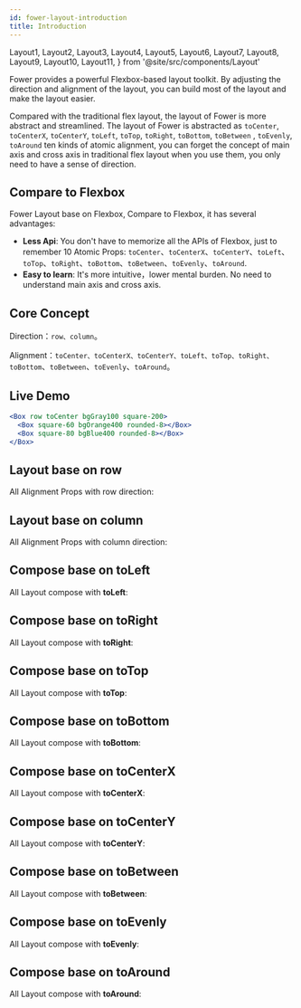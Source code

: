 ```yaml
---
id: fower-layout-introduction
title: Introduction
---
```


  Layout1,
  Layout2,
  Layout3,
  Layout4,
  Layout5,
  Layout6,
  Layout7,
  Layout8,
  Layout9,
  Layout10,
  Layout11,
} from '@site/src/components/Layout'

Fower provides a powerful Flexbox-based layout toolkit. By adjusting the direction and alignment of the layout, you can build most of the layout and make the layout easier.

Compared with the traditional flex layout, the layout of Fower is more abstract and streamlined. The layout of Fower is abstracted as `toCenter`, `toCenterX`, `toCenterY`, `toLeft`, `toTop`, `toRight`, `toBottom`, `toBetween` , `toEvenly`, `toAround` ten kinds of atomic alignment, you can forget the concept of main axis and cross axis in traditional flex layout when you use them, you only need to have a sense of direction.

## Compare to Flexbox

Fower Layout base on Flexbox, Compare to Flexbox, it has several advantages:

- **Less Api**: You don't have to memorize all the APIs of Flexbox, just to remember 10 Atomic Props: `toCenter`、`toCenterX`、`toCenterY`、`toLeft`、`toTop`、`toRight`、`toBottom`、`toBetween`、`toEvenly`、`toAround`.
- **Easy to learn**: It's more intuitive，lower mental burden. No need to understand main axis and cross axis.

## Core Concept

Direction：`row、column`。

Alignment：`toCenter、toCenterX、toCenterY、toLeft、toTop、toRight、toBottom`、`toBetween`、`toEvenly`、`toAround`。

## Live Demo

```jsx live
<Box row toCenter bgGray100 square-200>
  <Box square-60 bgOrange400 rounded-8></Box>
  <Box square-80 bgBlue400 rounded-8></Box>
</Box>
```

## Layout base on row

All Alignment Props with row direction:

<Layout1 />

## Layout base on column

All Alignment Props with column direction:

<Layout2 />

## Compose base on toLeft

All Layout compose with **toLeft**:

<Layout3 />

## Compose base on toRight

All Layout compose with **toRight**:

<Layout4 />

## Compose base on toTop

All Layout compose with **toTop**:

<Layout5 />

## Compose base on toBottom

All Layout compose with **toBottom**:

<Layout6 />

## Compose base on toCenterX

All Layout compose with **toCenterX**:

<Layout7 />

## Compose base on toCenterY

All Layout compose with **toCenterY**:

<Layout8 />

## Compose base on toBetween

All Layout compose with **toBetween**:

<Layout9 />

## Compose base on toEvenly

All Layout compose with **toEvenly**:

<Layout10 />

## Compose base on toAround

All Layout compose with **toAround**:

<Layout11 />
